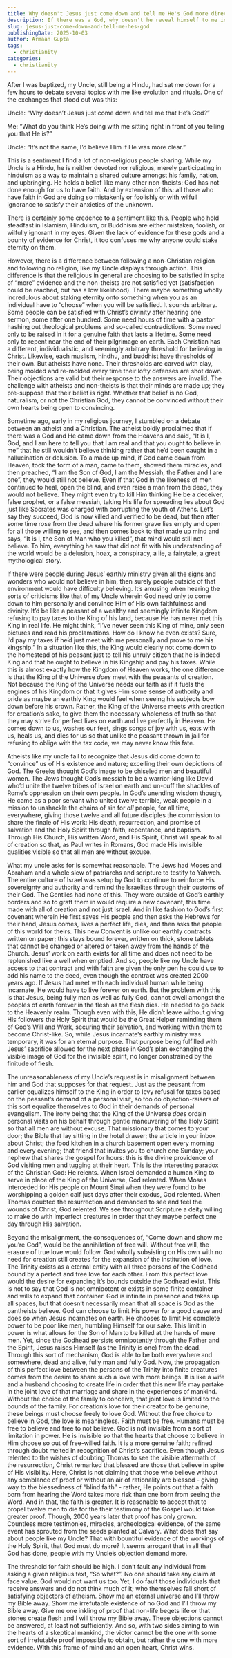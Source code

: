 ```yaml
---
title: Why doesn't Jesus just come down and tell me He's God more directly
description: If there was a God, why doesn't he reveal himself to me in such a way that I would know, without a doubt, he exists. This is the question my uncle posed to me. This is the answer I wish I gave.
slug: jesus-just-come-down-and-tell-me-hes-god
publishingDate: 2025-10-03
author: Armaan Gupta
tags:
  - christianity
categories:
  - christianity
---
```

After I was baptized, my Uncle, still being a Hindu, had sat me down for a few hours to debate several topics with me like evolution and rituals. One of the exchanges that stood out was this:

Uncle: “Why doesn’t Jesus just come down and tell me that He’s God?”

Me: “What do you think He’s doing with me sitting right in front of you telling you that He is?”

Uncle: “It’s not the same, I’d believe Him if He was more clear.”

This is a sentiment I find a lot of non-religious people sharing. While my Uncle is a Hindu, he is neither devoted nor religious, merely participating in hinduism as a way to maintain a shared culture amongst his family, nation, and upbringing. He holds a belief like many other non-theists: God has not done enough for us to have faith. And by extension of this: all those who have faith in God are doing so mistakenly or foolishly or with wilfull ignorance to satisfy their anxieties of the unknown.

There is certainly some credence to a sentiment like this. People who hold steadfast in Islamism, Hinduism, or Buddhism are either mistaken, foolish, or wilfully ignorant in my eyes. Given the lack of evidence for these gods and a bounty of evidence for Christ, it too confuses me why anyone could stake eternity on them.

However, there is a difference between following a non-Christian religion and following no religion, like my Uncle displays through action. This difference is that the religious in general are choosing to be satisfied in spite of “more” evidence and the non-theists are not satisfied yet (satisfaction could be reached, but has a low likelihood).  There maybe something wholly incredulous about staking eternity onto something when you as an individual have to “choose” when you will be satisfied. It sounds arbitrary. Some people can be satisfied with Christ’s divinity after hearing one sermon, some after one hundred. Some need hours of time with a pastor hashing out theological problems and so-called contradictions. Some need only to be raised in it for a genuine faith that lasts a lifetime. Some need only to repent near the end of their pilgrimage on earth. Each Christian has a different, individualistic, and seemingly arbitrary threshold for believing in Christ. Likewise, each muslism, hindhu, and buddhist have thresholds of their own. But atheists have none. Their thresholds are carved with clay, being molded and re-molded every time their lofty defenses are shot down. Their objections are valid but their response to the answers are invalid. The challenge with atheists and non-theists is that their minds are made up; they pre-suppose that their belief is right. Whether that belief is no God, naturalism, or not the Christian God, they cannot be convinced without their own hearts being open to convincing.

Sometime ago, early in my religious journey, I stumbled on a debate between an atheist and a Christian. The atheist boldly proclaimed that if there was a God and He came down from the Heavens and said, “It is I, God, and I am here to tell you that I am real and that you ought to believe in me” that he still wouldn’t believe thinking rather that he’d been caught in a hallucination or delusion. To a made up mind, if God came down from Heaven, took the form of a man, came to them, showed them miracles, and then preached, “I am the Son of God, I am the Messiah, the Father and I are one”, they would still not believe. Even if that God in the likeness of men continued to heal, open the blind, and even raise a man from the dead, they would not believe. They might even try to kill Him thinking He be a deceiver, false prophet, or a false messiah, taking His life for spreading lies about God just like Socrates was charged with corrupting the youth of Athens. Let’s say they succeed, God is now killed and verified to be dead, but then after some time rose from the dead where his former grave lies empty and open for all those willing to see, and then comes back to that made up mind and says, “It is I, the Son of Man who you killed”, that mind would still not believe. To him, everything he saw that did not fit with his understanding of the world would be a delusion, hoax, a conspiracy, a lie, a fairytale, a great mythological story.

If there were people during Jesus’ earthly ministry given all the signs and wonders who would not believe in him, then surely people outside of that environment would have difficulty believing. It’s amusing when hearing the sorts of criticisms like that of my Uncle wherein God need only to come down to him personally and convince Him of His own faithfulness and divinity. It’d be like a peasant of a wealthy and seemingly infinite Kingdom refusing to pay taxes to the King of his land, because He has never met this King in real life. He might think, “I’ve never seen this King of mine, only seen pictures and read his proclamations. How do I know he even exists? Sure, I’d pay my taxes if he’d just meet with me personally and prove to me his kingship.” In a situation like this, the King would clearly not come down to the homestead of his peasant just to tell his unruly citizen that he is indeed King and that he ought to believe in his Kingship and pay his taxes. While this is almost exactly how the Kingdom of Heaven works, the one difference is that the King of the Universe *does* meet with the peasants of creation. Not because the King of the Universe needs our faith as if it fuels the engines of his Kingdom or that it gives Him some sense of authority and pride as maybe an earthly King would feel when seeing his subjects bow down before his crown. Rather, the King of the Universe meets with creation for creation’s sake, to give them the necessary wholeness of truth so that they may strive for perfect lives on earth and live perfectly in Heaven. He comes down to us, washes our feet, sings songs of joy with us, eats with us, heals us, and dies for us so that unlike the peasant thrown in jail for refusing to oblige with the tax code, we may never know this fate. 

Atheists like my uncle fail to recognize that Jesus did come down to “convince” us of His existence and nature; excelling their own depictions of God. The Greeks thought God’s image to be chiseled men and beautiful women. The Jews thought God’s messiah to be a warrior-king like David who’d unite the twelve tribes of Israel on earth and un-cuff the shackles of Rome’s oppression on their own people. In God’s unending wisdom though, He came as a poor servant who united twelve terrible, weak people in a mission to unshackle the chains of sin for *all* people, for all time, everywhere, giving those twelve and all future disciples the commission to share the finale of His work: His death, resurrection, and promise of salvation and the Holy Spirit through faith, repentance, and baptism. Through His Church, His written Word, and His Spirit, Christ will speak to all of creation so that, as Paul writes in Romans, God made His invisible qualities visible so that all men are without excuse.

What my uncle asks for is somewhat reasonable. The Jews had Moses and Abraham and a whole slew of patriarchs and scripture to testify to Yahweh. The entire culture of Israel was setup by God to continue to reinforce His sovereignty and authority and remind the Israelites through their customs of their God. The Gentiles had none of this. They were outside of God’s earthly borders and so to graft them in would require a new covenant, this time made with all of creation and not just Israel. And in like fashion to God’s first covenant wherein He first saves His people and then asks the Hebrews for their hand, Jesus comes, lives a perfect life, dies, and then asks the people of this world for theirs. This new Convent is unlike our earthly contracts written on paper; this stays bound forever, written on thick, stone tablets that cannot be changed or altered or taken away from the hands of the Church. Jesus’ work on earth exists for all time and does not need to be replenished like a well when emptied. And so, people like my Uncle have access to that contract and with faith are given the only pen he could use to add his name to the deed, even though the contract was created 2000 years ago. If Jesus had meet with each individual human while being incarnate, He would have to live forever on earth. But the problem with this is that Jesus, being fully man as well as fully God, cannot dwell amongst the peoples of earth forever in the flesh as the flesh dies. He needed to go back to the Heavenly realm. Though even with this, He didn’t leave without giving His followers the Holy Spirit that would be the Great Helper reminding them of God’s Will and Work, securing their salvation, and working within them to become Christ-like. So, while Jesus incarnate’s earthly ministry was temporary, it was for an eternal purpose. That purpose being fulfilled with Jesus’ sacrifice allowed for the next phase in God’s plan exchanging the visible image of God for the invisible spirit, no longer constrained by the finitude of flesh.

The unreasonableness of my Uncle’s request is in misalignment between him and God that supposes for that request. Just as the peasant from earlier equalizes himself to the King in order to levy refusal for taxes based on the peasant’s demand of a personal visit, so too do objection-raisers of this sort equalize themselves to God in their demands of personal evangelism. The irony being that the King of the Universe *does* ordain personal visits on his behalf through gentle maneuvering of the Holy Spirit so that all men are without excuse. That missionary that comes to your door; the Bible that lay sitting in the hotel drawer; the article in your inbox about Christ; the food kitchen in a church basement open every morning and every evening; that friend that invites you to church one Sunday; your nephew that shares the gospel for hours: this is the divine providence of God visiting men and tugging at their heart. This is the interesting paradox of the Christian God: He relents. When Israel demanded a human King to serve in place of the King of the Universe, God relented. When Moses interceded for His people on Mount Sinai when they were found to be worshipping a golden calf just days after their exodus, God relented. When Thomas doubted the resurrection and demanded to see and feel the wounds of Christ, God relented. We see throughout Scripture a deity willing to make do with imperfect creatures in order that they maybe perfect one day through His salvation.

Beyond the misalignment, the consequences of, “Come down and show me you’re God”, would be the annihilation of free will. Without free will, the erasure of true love would follow. God wholly subsisting on His own with no need for creation still creates for the expansion of the institution of love. The Trinity exists as a eternal entity with all three persons of the Godhead bound by a perfect and free love for each other. From this perfect love would the desire for expanding it’s bounds outside the Godhead exist. This is not to say that God is not omnipotent or exists in some finite container and wills to expand that container. God is infinite in presence and takes up all spaces, but that doesn’t necessarily mean that all space is God as the pantheists believe. God can choose to limit His power for a good cause and does so when Jesus incarnates on earth. He chooses to limit His complete power to be poor like men, humbling Himself for our sake. This limit in power is what allows for the Son of Man to be killed at the hands of mere men. Yet, since the Godhead persists omnipotently through the Father and the Spirit, Jesus raises Himself (as the Trinity is one) from the dead. Through this sort of mechanism, God is able to be both everywhere and somewhere, dead and alive, fully man and fully God. Now, the propagation of this perfect love between the persons of the Trinity into finite creatures comes from the desire to share such a love with more beings. It is like a wife and a husband choosing to create life in order that this new life may partake in the joint love of that marriage and share in the experiences of mankind. Without the choice of the family to conceive, that joint love is limited to the bounds of the family. For creation’s love for their creator to be genuine, these beings must choose freely to love God. Without the free choice to believe in God, the love is meaningless. Faith must be free. Humans must be free to believe and free to not believe. God is not invisible from a sort of limitation in power. He is invisible so that the hearts that choose to believe in Him choose so out of free-willed faith. It is a more genuine faith; refined through doubt melted in recognition of Christ’s sacrifice. Even though Jesus relented to the wishes of doubting Thomas to see the visible aftermath of the resurrection, Christ remarked that blessed are those that believe in spite of His visibility. Here, Christ is not claiming that those who believe without any semblance of proof or without an air of rationality are blessed - giving way to the blessedness of “blind faith” - rather, He points out that a faith born from hearing the Word takes more risk than one born from seeing the Word. And in that, the faith is greater. It is reasonable to accept that to propel twelve men to die for the their testimony of the Gospel would take greater proof. Though, 2000 years later that proof has only grown. Countless more testimonies, miracles, archeological evidence, of the same event has sprouted from the seeds planted at Calvary. What does that say about people like my Uncle? That with bountiful evidence of the workings of the Holy Spirit, that God must do more? It seems arrogant that in all that God has done, people with my Uncle’s objection demand more.

The threshold for faith should be high. I don’t fault any individual from asking a given religious text, “So what?”. No one should take any claim at face value. God would not want us too. Yet, I do fault those individuals that receive answers and do not think much of it; who themselves fall short of satisfying objectors of atheism. Show me an eternal universe and I’ll throw my Bible away. Show me irrefutable existence of no God and I’ll throw my Bible away. Give me one inkling of proof that non-life begets life or that stones create flesh and I will throw my Bible away. These objections cannot be answered, at least not sufficiently. And so, with two sides aiming to win the hearts of a skeptical mankind, the victor cannot be the one with some sort of irrefutable proof impossible to obtain, but rather the one with more evidence. With this frame of mind and an open heart, Christ wins.